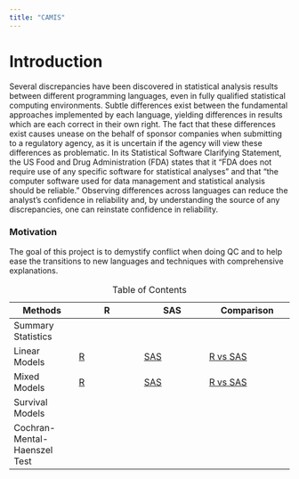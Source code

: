 ```yaml
---
title: "CAMIS"
---
```


# Introduction

Several discrepancies have been discovered in statistical analysis results between different programming languages, even in fully qualified statistical computing environments. Subtle differences exist between the fundamental approaches implemented by each language, yielding differences in results which are each correct in their own right. The fact that these differences exist causes unease on the behalf of sponsor companies when submitting to a regulatory agency, as it is uncertain if the agency will view these differences as problematic. In its Statistical Software Clarifying Statement, the US Food and Drug Administration (FDA) states that it "FDA does not require use of any specific software for statistical analyses" and that "the computer software used for data management and statistical analysis should be reliable." Observing differences across languages can reduce the analyst's confidence in reliability and, by understanding the source of any discrepancies, one can reinstate confidence in reliability.

### Motivation

The goal of this project is to demystify conflict when doing QC and to help ease the transitions to new languages and techniques with comprehensive explanations.

| Methods                      | R                        | SAS                          | Comparison                               |
|-----------------|-----------------|-----------------|----------------------|
| Summary Statistics           |                          |                              |                                          |
| Linear Models                | [R](R/linear-models.qmd) | [SAS](SAS/linear-models.qmd) | [R vs SAS](Comp/r-sas_linear-models.qmd) |
| Mixed Models                 | [R](R/mmrm.qmd)          | [SAS](SAS/mmrm.qmd)          | [R vs SAS](Comp/r-sas_mmrm.qmd)          |
| Survival Models              |                          |                              |                                          |
| Cochran-Mental-Haenszel Test |                          |                              |                                          |

: Table of Contents
